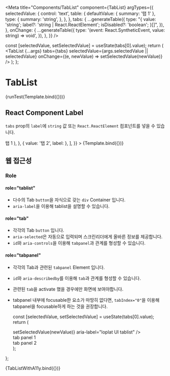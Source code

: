 
<Meta
  title="Components/TabList"
  component={TabList}
  argTypes={{
    selectedValue: {
      control: 'text',
      table: {
        defaultValue: { summary: '탭 1' },
        type: {
          summary: 'string',
        },
      },
    },
    tabs: {
      ...generateTable({
        type: "{ value: 'string'; label?: 'string | React.ReactElement'; isDisabled?: 'boolean'; }[]",
      }),
    },
    onChange: {
      ...generateTable({
        type: '(event: React.SyntheticEvent, value: string) => void',
      }),
    },
  }}
/>

  const [selectedValue, setSelectedValue] = useState(tabs[0].value);
  return (
    <TabList
      {...args}
      tabs={tabs}
      selectedValue={args.selectedValue || selectedValue}
      onChange={(e, newValue) => setSelectedValue(newValue)}
    />
  );
};

# TabList

<Canvas>
  <Story
    name="default"
    args={{
      tabs: [
        { value: 'tab 1', label: '탭 1' },
        { value: '탭 2', isDisabled: true },
        { value: '탭 3' },
        { value: '탭 4' },
      ],
    }}
  >
    {runTest(Template.bind({}))}
  </Story>
</Canvas>

<ArgsTable story="default" />

## React Component Label

`tabs` prop의 `label`에 `string` 값 또는 `React.ReactElement` 컴포넌트를 넣을 수 있습니다.

<Canvas withSource="open">
  <Story
    name="label"
    args={{
      tabs: [
        {
          value: '탭 1',
          label: (
            <Body color={black} my={0}>
              탭 1
            </Body>
          ),
        },
        { value: '탭 2', label: <HeartFill fillColor={danger} aria-label="하트 아이콘" /> },
      ],
    }}
  >
    {Template.bind({})}
  </Story>
</Canvas>

## 웹 접근성

### Role

#### role="tablist"

- 다수의 Tab `button`을 자식으로 갖는 `div` Container 입니다.
- `aria-label`을 이용해 tablist을 설명할 수 있습니다.

#### role="tab"

- 각각의 Tab `button` 입니다.
- `aria-selected`은 자동으로 입력되며 스크린리더에게 올바른 정보를 제공합니다.
- `id`와 `aria-controls`을 이용해 `tabpanel`과 관계를 형성할 수 있습니다.

#### role="tabpanel"

- 각각의 Tab과 관련된 `tabpanel` Element 입니다.
- `id`와 `aria-describedby`를 이용해 `tab`과 관계를 형성할 수 있습니다.
- 관련된 `tab`을 activate 했을 경우에만 화면에 보여야합니다.
- tabpanel 내부에 focusable한 요소가 마땅히 없다면, `tabIndex="0"`을 이용해 tabpanel을 focusable하게 하는 것을 권장합니다.

  const [selectedValue, setSelectedValue] = useState(tabs[0].value);
  return (
    <div>
      <TabList
        {...args}
        tabs={tabs}
        selectedValue={selectedValue}
        onChange={(e, newValue) => setSelectedValue(newValue)}
        aria-label="loplat UI tablist"
      />
      <div
        role="tabpanel"
        id="tabpanel-1"
        aria-describedby="tab-1"
        style={{ display: selectedValue === tabs[0].value ? 'block' : 'none', padding: 16 }}
        tabIndex={0}
      >
        tab panel 1
      </div>
      <div
        role="tabpanel"
        id="tabpanel-2"
        aria-describedby="tab-2"
        style={{ display: selectedValue === tabs[1].value ? 'block' : 'none', padding: 16 }}
        tabIndex={0}
      >
        tab panel 2
      </div>
    </div>
  );
};

<Canvas withSource="open">
  <Story
    name="accessibility"
    args={{
      tabs: [
        { value: '탭 1', id: 'tab-1', 'aria-controls': 'tabpanel-1' },
        { value: '탭 2', id: 'tab-2', 'aria-controls': 'tabpanel-2' },
      ],
    }}
  >
    {TabListWithA11y.bind({})}
  </Story>
</Canvas>
